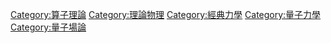 {{DEFAULTSORT:W}}
[[Category:算子理論|Category:算子理論]]
[[Category:理論物理|Category:理論物理]]
[[Category:經典力學|Category:經典力學]]
[[Category:量子力學|Category:量子力學]]
[[Category:量子場論|Category:量子場論]]